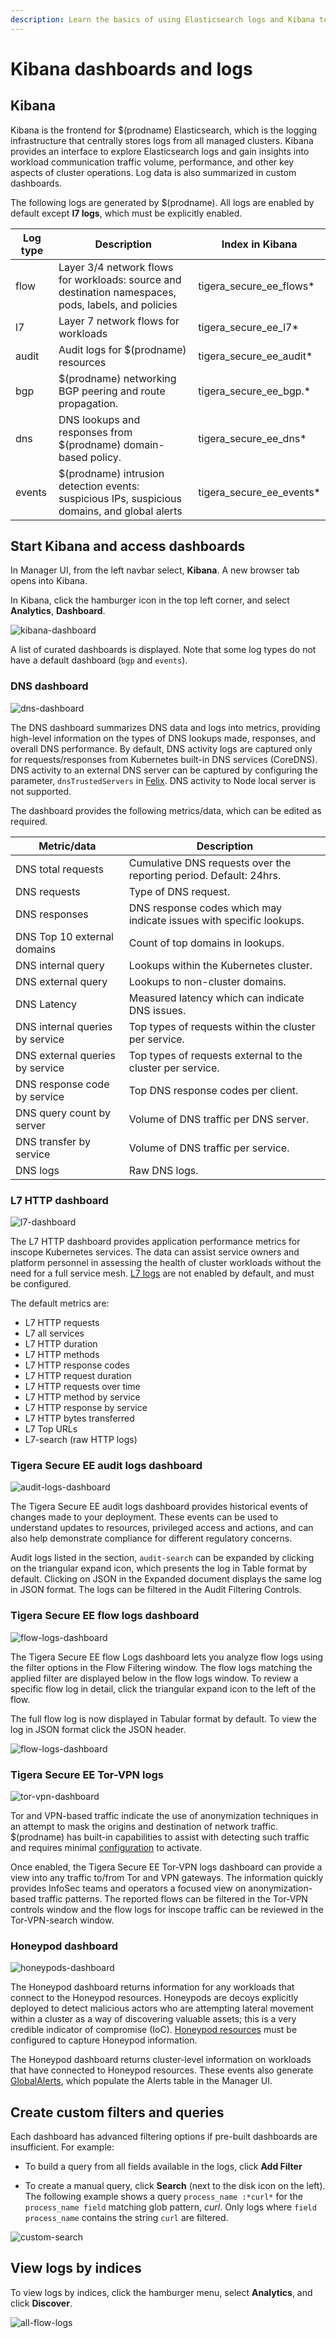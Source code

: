```yaml
---
description: Learn the basics of using Elasticsearch logs and Kibana to gain visibility and troubleshoot.
---
```


# Kibana dashboards and logs

## Kibana

Kibana is the frontend for $(prodname) Elasticsearch, which is the logging infrastructure that centrally stores logs from all managed clusters. Kibana provides an interface to explore Elasticsearch logs and gain insights into workload communication traffic volume, performance, and other key aspects of cluster operations. Log data is also summarized in custom dashboards.

The following logs are generated by $(prodname). All logs are enabled by default except **l7 logs**, which must be explicitly enabled.

| Log type | **Description**                                                                                                   | Index in Kibana          |
| -------- | ----------------------------------------------------------------------------------------------------------------- | ------------------------ |
| flow     | Layer 3/4 network flows for workloads: source and destination namespaces, pods, labels, and policies              | tigera_secure_ee_flows\* |
| l7       | Layer 7 network flows for workloads                                                                               | tigera_secure_ee_l7\*    |
| audit    | Audit logs for $(prodname) resources                                                                             | tigera_secure_ee_audit\* |
| bgp      | $(prodname) networking BGP peering and route propagation.                                                        | tigera_secure_ee_bgp.\*  |
| dns      | DNS lookups and responses from $(prodname) domain-based policy.                                                  | tigera_secure_ee_dns\*   |
| events   | $(prodname) intrusion detection events: suspicious IPs, suspicious domains, and global alerts | tigera_secure_ee_events\*|

## Start Kibana and access dashboards

In Manager UI, from the left navbar select, **Kibana**. A new browser tab opens into Kibana.

In Kibana, click the hamburger icon in the top left corner, and select **Analytics**, **Dashboard**.

![kibana-dashboard](/img/calico-enterprise/kibana-dashboard.png)

A list of curated dashboards is displayed. Note that some log types do not have a default dashboard (`bgp` and `events`).

### DNS dashboard

![dns-dashboard](/img/calico-enterprise/dns-dashboard.png)

The DNS dashboard summarizes DNS data and logs into metrics, providing high-level information on the types of DNS lookups made, responses, and overall DNS performance. By default, DNS activity logs are captured only for requests/responses from Kubernetes built-in DNS services (CoreDNS). DNS activity to an external DNS server can be captured by configuring the parameter, `dnsTrustedServers` in [Felix](../reference/resources/felixconfig.mdx). DNS activity to Node local server is not supported.

The dashboard provides the following metrics/data, which can be edited as required.

| Metric/data                     | Description                                                         |
| ------------------------------- | ------------------------------------------------------------------- |
| DNS total requests              | Cumulative DNS requests over the reporting period. Default: 24hrs.  |
| DNS requests                    | Type of DNS request.                                                |
| DNS responses                   | DNS response codes which may indicate issues with specific lookups. |
| DNS Top 10 external domains     | Count of top domains in lookups.                                    |
| DNS internal query              | Lookups within the Kubernetes cluster.                              |
| DNS external query              | Lookups to non-cluster domains.                                     |
| DNS Latency                     | Measured latency which can indicate DNS issues.                     |
| DNS internal queries by service | Top types of requests within the cluster per service.               |
| DNS external queries by service | Top types of requests external to the cluster per service.          |
| DNS response code by service    | Top DNS response codes per client.                                  |
| DNS query count by server       | Volume of DNS traffic per DNS server.                               |
| DNS transfer by service         | Volume of DNS traffic per service.                                  |
| DNS logs                        | Raw DNS logs.                                                       |

### L7 HTTP dashboard

![l7-dashboard](/img/calico-enterprise/l7-dashboard.png)

The L7 HTTP dashboard provides application performance metrics for inscope Kubernetes services. The data can assist service owners and platform personnel in assessing the health of cluster workloads without the need for a full service mesh. [L7 logs](elastic/l7/configure.mdx) are not enabled by default, and must be configured.

The default metrics are:

- L7 HTTP requests
- L7 all services
- L7 HTTP duration
- L7 HTTP methods
- L7 HTTP response codes
- L7 HTTP request duration
- L7 HTTP requests over time
- L7 HTTP method by service
- L7 HTTP response by service
- L7 HTTP bytes transferred
- L7 Top URLs
- L7-search (raw HTTP logs)

### Tigera Secure EE audit logs dashboard

![audit-logs-dashboard](/img/calico-enterprise/audit-logs-dashboard.png)

The Tigera Secure EE audit logs dashboard provides historical events of changes made to your deployment. These events can be used to understand updates to resources, privileged access and actions, and can also help demonstrate compliance for different regulatory concerns.

Audit logs listed in the section, `audit-search` can be expanded by clicking on the triangular expand icon, which presents the log in Table format by default. Clicking on JSON in the Expanded document displays the same log in JSON format. The logs can be filtered in the Audit Filtering Controls.

### Tigera Secure EE flow logs dashboard

![flow-logs-dashboard](/img/calico-enterprise/flow-logs-dashboard.png)

The Tigera Secure EE flow Logs dashboard lets you analyze flow logs using the filter options in the Flow Filtering window. The flow logs matching the applied filter are displayed below in the flow logs window. To review a specific flow log in detail, click the triangular expand icon to the left of the flow.

The full flow log is now displayed in Tabular format by default. To view the log in JSON format click the JSON header.

![flow-logs-dashboard](/img/calico-enterprise/flow-logs-json.png)

### Tigera Secure EE Tor-VPN logs

![tor-vpn-dashboard](/img/calico-enterprise/tor-vpn-dashboard.png)

Tor and VPN-based traffic indicate the use of anonymization techniques in an attempt to mask the origins and destination of network traffic. $(prodname) has built-in capabilities to assist with detecting such traffic and requires minimal [configuration](../threat/tor-vpn-feed-and-dashboard.mdx) to activate.

Once enabled, the Tigera Secure EE Tor-VPN logs dashboard can provide a view into any traffic to/from Tor and VPN gateways. The information quickly provides InfoSec teams and operators a focused view on anonymization-based traffic patterns. The reported flows can be filtered in the Tor-VPN controls window and the flow logs for inscope traffic can be reviewed in the Tor-VPN-search window.

### Honeypod dashboard

![honeypods-dashboard](/img/calico-enterprise/honeypods-dashboard.png)

The Honeypod dashboard returns information for any workloads that connect to the Honeypod resources. Honeypods are decoys explicitly deployed to detect malicious actors who are attempting lateral movement within a cluster as a way of discovering valuable assets; this is a very credible indicator of compromise (IoC). [Honeypod resources](../threat/honeypods.mdx) must be configured to capture Honeypod information.

The Honeypod dashboard returns cluster-level information on workloads that have connected to Honeypod resources. These events also generate [GlobalAlerts](../reference/resources/globalalert.mdx), which populate the Alerts table in the Manager UI.

## Create custom filters and queries

Each dashboard has advanced filtering options if pre-built dashboards are insufficient. For example:

- To build a query from all fields available in the logs, click **Add Filter**

- To create a manual query, click **Search** (next to the disk icon on the left). The following example shows a query `process_name :*curl*` for the `process_name field` matching glob pattern, _curl_. Only logs where `field process_name` contains the string `curl` are filtered.

![custom-search](/img/calico-enterprise/custom-search.png)

## View logs by indices

To view logs by indices, click the hamburger menu, select **Analytics**, and click **Discover**.

![all-flow-logs](/img/calico-enterprise/all-flow-logs.png)
